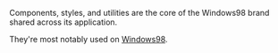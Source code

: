 
<Meta title="Introduction" />

<Title>The design system for Windows98</Title>

Components, styles, and utilities are the core of the Windows98 brand shared across its application.

They're most notably used on [Windows98](https://github.com/arkadiuszPasciak/windows98).
